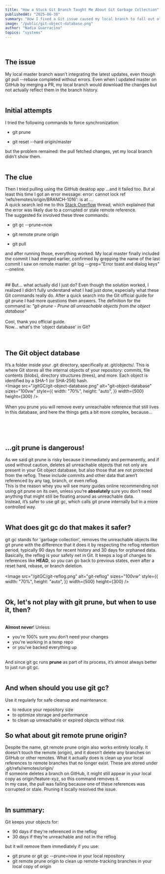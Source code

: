 ```yaml
---
title: "How a Stuck Git Branch Taught Me About Git Garbage Collection"
publishedAt: "2025-06-30"
summary: "How I fixed a Git issue caused my local branch to fall out of sync and how it turned out to be a great learning about git garbage collection"
image: "/public/git-object-database.png"
author: "Nadia Guarracino"
topics: "systems"
---
```


<br />

## The issue
My local master branch wasn’t integrating the latest updates, even though <Highlight>git pull --rebase</Highlight> completed without errors. Even when I updated master on GitHub by merging a PR, my local branch would download the changes but not actually reflect them in the branch history.
<br />
<br />
## Initial attempts
I tried the following commands to force synchronization:

<ul>
  <li>
    <p>
      <Highlight>git prune</Highlight>
    </p>
  </li>
  <li>
    <p>
      <Highlight>git reset --hard origin/master</Highlight>
    </p>
  </li>
</ul>
but the problem remained: the pull fetched changes, yet my local branch didn’t show them.
<br />
<br />

## The clue
Then I tried pulling using the GitHub desktop app ...and it failed too. But al least this time I got an error message:
<Highlight>error: cannot lock ref 'refs/remotes/origin/BRANCH-1016': is at ...</Highlight>
<br />
A quick search led me to this
<a href="https://stackoverflow.com/a/51669941/5691255" target="blank"><u>Stack Overflow</u></a>
thread, which explained that the error was likely due to a corrupted or stale remote reference.
<br />
The suggested fix involved these three commands:
<ul>
  <li>
    <p>
      <Highlight>git gc --prune=now</Highlight>
    </p>
  </li>
  <li>
    <p>
      <Highlight>git remote prune origin</Highlight>
    </p>
  </li>
  <li>
    <p>
      <Highlight>git pull</Highlight>
    </p>
  </li>
</ul>
and after running those, everything worked. My local master finally included the commit I had merged earlier, confirmed by grepping the name of the last commit I saw on remote master:
<Highlight>git log --grep="Error toast and dialog keys" --oneline</Highlight>.
<br />
<br />

<br />
## But... what actually did I just do?
Even though the solution worked, I realized I didn’t fully understand what I had just done, especially what these Git commands really do.
After a quick search into the Git official guide for git prune I had more questions then answers. The definition for the command is:
<i>"git-prune - Prune all unreachable objects from the object database"</i>
<br />
<br />
Cool, thank you official guide.
<br />
Now... what's the 'object database' in Git?
<br />
<br />
<br />

## The Git object database
It’s a folder inside your <Highlight>.git</Highlight> directory, specifically at <Highlight>.git/objects/</Highlight>. This is where Git stores all the internal objects of your repository: commits, file contents (blobs), directory structures (trees), and more.
Each object is identified by a SHA-1 (or SHA-256) hash.
<br />
<Image
  src="/gitGC/git-object-database.png"
  alt="git-object-database"
  sizes="100vw"
  style={{
    width: "70%",
    height: "auto",
  }}
  width={500}
  height={300}
/>
<br />
<br />
When you prune you will remove every unreachable reference that still lives in this database, and here the things gets a bit more complex, because...

<br />
<br />
<br />

## ...git prune is dangerous!
As we said git prune is risky because it immediately and permanently, and if used without caution,
deletes all unreachable objects that not only are present in your Git object database, but also those that are not protected
from the reflog. These include commits and other data that aren’t referenced by any tag, branch, or even reflog.
<br />
This is the reason whey you will see many guides online recommending not using git prune on its own, unless you’re <strong>absolutely</strong>
sure you don’t need anything that might still be floating around as unreachable data.
<br />
Instead, it’s safer to use <Highlight>git gc</Highlight>, which calls <Highlight>git prune</Highlight> internally but in a more controlled way.
<br />
<br />

## What does git gc do that makes it safer?
<Highlight>git gc</Highlight> stands for 'garbage collection', removes the unreachable objects
like <Highlight>git prune</Highlight>  with the difference that it does it by respecting the reflog retention period, typically 90 days for recent history and 30 days for orphaned data.
<br />
Basically, the reflog is your safety net in Git. It keeps a log of changes to references like <strong>HEAD</strong>,
so you can go back to previous states, even after a reset hard, rebase, or branch deletion.
<br />
<br />
<Image
  src="/gitGC/git-reflog.png"
  alt="git-reflog"
  sizes="100vw"
  style={{
    width: "70%",
    height: "auto",
  }}
  width={500}
  height={300}
/>
<br />
<br />

## Ok, let's not play with git prune, but when to use it, then?
<br />
<strong>Almost never</strong>! Unless:
<ul>
  <li>
    you're 100% sure you don’t need your changes
  </li>
  <li>
    you're working in a temp repo
  </li>
  <li>
    or you've backed everything up
  </li>
</ul>
<br />
And since <Highlight>git gc</Highlight> runs <strong>prune</strong> as part of its process, it’s almost always better to just run <Highlight>git gc</Highlight>.
<br />
<br />

## And when should you use git gc?
Use it regularly for safe cleanup and maintenance:
<br />
<ul>
  <li>
    to reduce your repository size
  </li>
  <li>
    to optimize storage and performance
  </li>
  <li>
    to clean up unreachable or expired objects without risk
  </li>
</ul>

## So what about git remote prune origin?
Despite the name, <Highlight>git remote prune origin</Highlight> also works entirely locally.
It doesn't touch the remote (origin), and it doesn’t delete any branches on GitHub or other remotes.
What it actually does is clean up your local references to remote branches that no longer exist. These are stored under
<Highlight>.git/refs/remotes/origin/</Highlight>
<br />
If someone deletes a branch on GitHub, it might still appear in your local copy as <Highlight>origin/feature-xyz</Highlight>, so this command removes it.
<br />
In my case, the pull was failing because one of these references was corrupted or stale. Pruning it locally resolved the issue.
<br />
<br />

## In summary:
Git keeps your objects for:
<ul>
  <li>
    90 days if they’re referenced in the reflog
  </li>
  <li>
    30 days if they’re unreachable and not in the reflog
  </li>
</ul>
but it will remove them immediately if you use:
<ul>
  <li>
    <Highlight>git prune</Highlight> or <Highlight>git gc --prune=now</Highlight> in your local repository
  </li>
  <li>
    <Highlight>git remote prune origin</Highlight> to clean up remote-tracking branches in your local copy of <Highlight>origin</Highlight>
  </li>
</ul>

